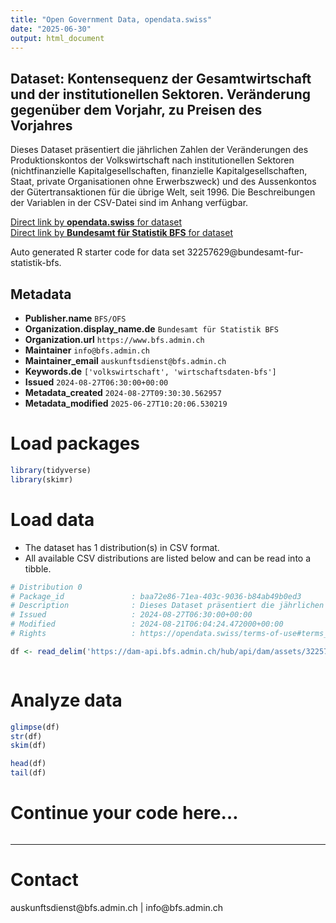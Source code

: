 ```yaml
---
title: "Open Government Data, opendata.swiss"
date: "2025-06-30"
output: html_document
---
```


## Dataset: Kontensequenz der Gesamtwirtschaft und der institutionellen Sektoren. Veränderung gegenüber dem Vorjahr, zu Preisen des Vorjahres

Dieses Dataset präsentiert die jährlichen Zahlen der Veränderungen des Produktionskontos der Volkswirtschaft nach institutionellen Sektoren (nichtfinanzielle Kapitalgesellschaften, finanzielle Kapitalgesellschaften, Staat, private Organisationen ohne Erwerbszweck) und des Aussenkontos der Gütertransaktionen für die übrige Welt, seit 1996. Die Beschreibungen der Variablen in der CSV-Datei sind im Anhang verfügbar.

[Direct link by **opendata.swiss** for dataset](https://opendata.swiss/de/dataset/kontensequenz-der-gesamtwirtschaft-und-der-institutionellen-sektoren-veranderung-gegenuber-dem-6)<br>
[Direct link by **Bundesamt für Statistik BFS** for dataset](https://www.bfs.admin.ch/asset/de/ts-x-04.02.02.02)

Auto generated R starter code for data set 32257629@bundesamt-fur-statistik-bfs.

## Metadata

- **Publisher.name** `BFS/OFS`
- **Organization.display_name.de** `Bundesamt für Statistik BFS`
- **Organization.url** `https://www.bfs.admin.ch`
- **Maintainer** `info@bfs.admin.ch`
- **Maintainer_email** `auskunftsdienst@bfs.admin.ch`
- **Keywords.de** `['volkswirtschaft', 'wirtschaftsdaten-bfs']`
- **Issued** `2024-08-27T06:30:00+00:00`
- **Metadata_created** `2024-08-27T09:30:30.562957`
- **Metadata_modified** `2025-06-27T10:20:06.530219`


# Load packages

```r

library(tidyverse)
library(skimr)

```

# Load data

-   The dataset has 1 distribution(s) in CSV format.
-   All available CSV distributions are listed below and can be read into a tibble.

```r

# Distribution 0
# Package_id               : baa72e86-71ea-403c-9036-b84ab49b0ed3
# Description              : Dieses Dataset präsentiert die jährlichen Zahlen der Veränderungen des Produktionskontos der Volkswirtschaft nach institutionellen Sektoren (nichtfinanzielle Kapitalgesellschaften, finanzielle Kapitalgesellschaften, Staat, private Organisationen ohne Erwerbszweck) und des Aussenkontos der Gütertransaktionen für die übrige Welt, seit 1996. Die Beschreibungen der Variablen in der CSV-Datei sind im Anhang verfügbar.
# Issued                   : 2024-08-27T06:30:00+00:00
# Modified                 : 2024-08-21T06:04:24.472000+00:00
# Rights                   : https://opendata.swiss/terms-of-use#terms_by_ask

df <- read_delim('https://dam-api.bfs.admin.ch/hub/api/dam/assets/32257636/master')



```

# Analyze data

```r

glimpse(df)
str(df)
skim(df)

head(df)
tail(df)

```

# Continue your code here...

```r

```

------------------------------------------------------------------------

# Contact

auskunftsdienst@bfs.admin.ch | info@bfs.admin.ch

